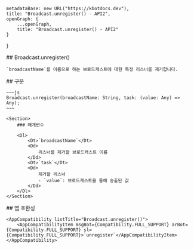 
    metadataBase: new URL("https://kbotdocs.dev"),
    title: "Broadcast.unregister() - API2",
    openGraph: {
        ...openGraph,
        title: "Broadcast.unregister() - API2"
    }
}

<Section>
    ## Broadcast.unregister()

    `broadcastName`를 이름으로 하는 브로드캐스트에 대한 특정 리스너를 제거합니다.
</Section>
<Section>
    ## 구문

    ~~~js
    Broadcast.unregister(broadcastName: String, task: (value: Any) => Any);
    ~~~

    <Section>
        ### 매개변수

        <Dl>
            <Dt>`broadcastName`</Dt>
            <Dd>
                리스너를 제거할 브로드캐스트 이름
            </Dd>
            <Dt>`task`</Dt>
            <Dd>
                제거할 리스너
                - `value`: 브로드캐스트을 통해 송출된 값
            </Dd>
        </Dl>
    </Section>
</Section>
<Section>
    ## 앱 호환성

    <AppCompatibility listTitle="Broadcast.unregister()">
        <AppCompatibilityItem msgBot={Compatibility.FULL_SUPPORT} arBot={Compatibility.FULL_SUPPORT} sl={Compatibility.FULL_SUPPORT}>`unregister`</AppCompatibilityItem>
    </AppCompatibility>
</Section>